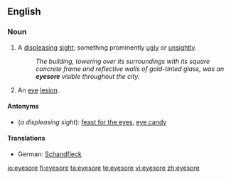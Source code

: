 ==English==

===Noun===
{{en-noun}}

# A [[displeasing]] [[sight]]; something prominently [[ugly]] or [[unsightly]].
#:''The building, towering over its surroundings with its square concrete frame and reflective walls of gold-tinted glass, was an '''eyesore''' visible throughout the city.''
# An [[eye]] [[lesion]].

====Antonyms====
*(''a displeasing sight''): [[feast for the eyes]], [[eye candy]]

====Translations====
{{trans-top|a displeasing sight}}
*German: [[Schandfleck]] {{m}}
{{trans-mid}}
{{trans-bottom}}

[[io:eyesore]]
[[fi:eyesore]]
[[ta:eyesore]]
[[te:eyesore]]
[[vi:eyesore]]
[[zh:eyesore]]